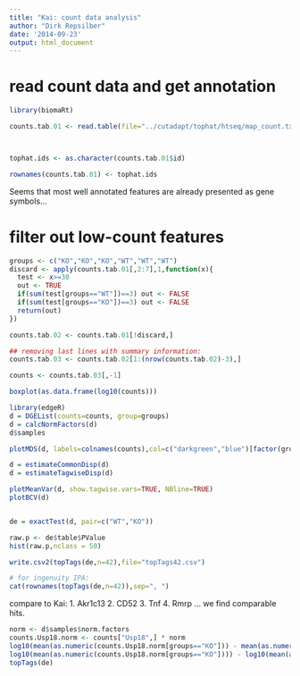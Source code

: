 ```yaml
---
title: "Kai: count data analysis"
author: "Dirk Repsilber"
date: '2014-09-23'
output: html_document
---
```


# read count data and get annotation

```r

library(biomaRt)

counts.tab.01 <- read.table(file="../cutadapt/tophat/htseq/map_count.txt",header=TRUE)



tophat.ids <- as.character(counts.tab.01$id)

rownames(counts.tab.01) <- tophat.ids

```

Seems that most well annotated features are already presented as gene symbols...

# filter out low-count features

```r
groups <- c("KO","KO","KO","WT","WT","WT")
discard <- apply(counts.tab.01[,2:7],1,function(x){
  test <- x>=30
  out <- TRUE
  if(sum(test[groups=="WT"])==3) out <- FALSE
  if(sum(test[groups=="KO"])==3) out <- FALSE
  return(out)
})

counts.tab.02 <- counts.tab.01[!discard,]

## removing last lines with summary information:
counts.tab.03 <- counts.tab.02[1:(nrow(counts.tab.02)-3),]

counts <- counts.tab.03[,-1]

boxplot(as.data.frame(log10(counts)))
```

```r
library(edgeR)
d = DGEList(counts=counts, group=groups)
d = calcNormFactors(d)
d$samples

plotMDS(d, labels=colnames(counts),col=c("darkgreen","blue")[factor(groups)])

d = estimateCommonDisp(d)
d = estimateTagwiseDisp(d)

plotMeanVar(d, show.tagwise.vars=TRUE, NBline=TRUE)
plotBCV(d)


de = exactTest(d, pair=c("WT","KO"))

raw.p <- de$table$PValue
hist(raw.p,nclass = 50)

write.csv2(topTags(de,n=42),file="topTags42.csv")

# for ingenuity IPA:
cat(rownames(topTags(de,n=42)),sep=", ")

```

compare to Kai:
  1. Akr1c13
  2. CD52
  3. Tnf
  4. Rmrp 
... we find comparable hits.

```r

norm <- d$samples$norm.factors
counts.Usp18.norm <- counts["Usp18",] * norm
log10(mean(as.numeric(counts.Usp18.norm[groups=="KO"])) - mean(as.numeric(counts.Usp18.norm[groups=="WT"])))
log10(mean(as.numeric(counts.Usp18.norm[groups=="KO"]))) - log10(mean(as.numeric(counts.Usp18.norm[groups=="WT"])))
topTags(de)
```
